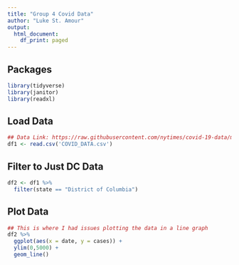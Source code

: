 ```yaml
---
title: "Group 4 Covid Data"
author: "Luke St. Amour"
output:
  html_document:
    df_print: paged
---
```



## Packages
```r
library(tidyverse)
library(janitor)
library(readxl)
```

## Load Data
```r
## Data Link: https://raw.githubusercontent.com/nytimes/covid-19-data/master/us-states.csv
df1 <- read.csv('COVID_DATA.csv')
```

## Filter to Just DC Data
```r
df2 <- df1 %>%
  filter(state == "District of Columbia")
```

## Plot Data
```r
## This is where I had issues plotting the data in a line graph
df2 %>%
  ggplot(aes(x = date, y = cases)) +
  ylim(0,5000) +
  geom_line()
    
```

